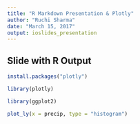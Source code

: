 ---
title: "R Markdown Presentation & Plotly"
author: "Ruchi Sharma"
date: "March 15, 2017"
output: ioslides_presentation
---


## Slide with R Output

```{r, echo = FALSE}
install.packages("plotly")

library(plotly)

library(ggplot2)

plot_ly(x = precip, type = "histogram")
```


